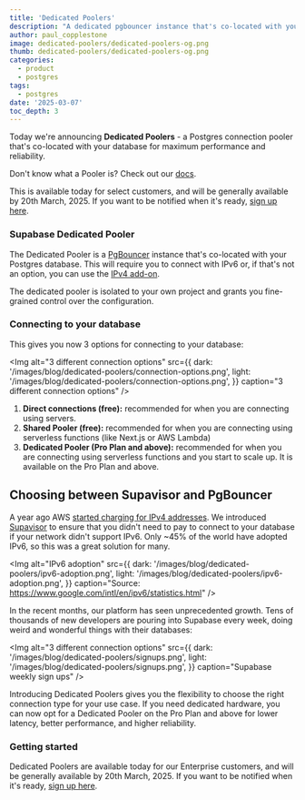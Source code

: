 ```yaml
---
title: 'Dedicated Poolers'
description: "A dedicated pgbouncer instance that's co-located with your database for maximum performance and reliability."
author: paul_copplestone
image: dedicated-poolers/dedicated-poolers-og.png
thumb: dedicated-poolers/dedicated-poolers-og.png
categories:
  - product
  - postgres
tags:
  - postgres
date: '2025-03-07'
toc_depth: 3
---
```


Today we're announcing **Dedicated Poolers** - a Postgres connection pooler that's co-located with your database for maximum performance and reliability.

<Admonition type="info">

Don't know what a Pooler is? Check out our [docs](/docs/guides/database/connecting-to-postgres#serverside-poolers).

</Admonition>

This is available today for select customers, and will be generally available by 20th March, 2025. If you want to be notified when it's ready, [sign up here](https://forms.supabase.com/dedicated-pooler).

### Supabase Dedicated Pooler

The Dedicated Pooler is a [PgBouncer](https://www.pgbouncer.org/) instance that's co-located with your Postgres database. This will require you to connect with IPv6 or, if that's not an option, you can use the [IPv4 add-on](/guides/platform/ipv4-address).

The dedicated pooler is isolated to your own project and grants you fine-grained control over the configuration.

### Connecting to your database

This gives you now 3 options for connecting to your database:

<Img
  alt="3 different connection options"
  src={{
    dark: '/images/blog/dedicated-poolers/connection-options.png',
    light: '/images/blog/dedicated-poolers/connection-options.png',
  }}
  caption="3 different connection options"
/>

1. **Direct connections (free):** recommended for when you are connecting using servers.
2. **Shared Pooler (free):** recommended for when you are connecting using serverless functions (like Next.js or AWS Lambda)
3. **Dedicated Pooler (Pro Plan and above):** recommended for when you are connecting using serverless functions and you start to scale up. It is available on the Pro Plan and above.

## Choosing between Supavisor and PgBouncer

A year ago AWS [started charging for IPv4 addresses](/blog/ipv6). We introduced [Supavisor](/blog/supavisor-postgres-connection-pooler) to ensure that you didn't need to pay to connect to your database if your network didn't support IPv6. Only ~45% of the world have adopted IPv6, so this was a great solution for many.

<Img
  alt="IPv6 adoption"
  src={{
    dark: '/images/blog/dedicated-poolers/ipv6-adoption.png',
    light: '/images/blog/dedicated-poolers/ipv6-adoption.png',
  }}
  caption="Source: https://www.google.com/intl/en/ipv6/statistics.html"
/>

In the recent months, our platform has seen unprecedented growth. Tens of thousands of new developers are pouring into Supabase every week, doing weird and wonderful things with their databases:

<Img
  alt="3 different connection options"
  src={{
    dark: '/images/blog/dedicated-poolers/signups.png',
    light: '/images/blog/dedicated-poolers/signups.png',
  }}
  caption="Supabase weekly sign ups"
/>

Introducing Dedicated Poolers gives you the flexibility to choose the right connection type for your use case. If you need dedicated hardware, you can now opt for a Dedicated Pooler on the Pro Plan and above for lower latency, better performance, and higher reliability.

### Getting started

Dedicated Poolers are available today for our Enterprise customers, and will be generally available by 20th March, 2025. If you want to be notified when it's ready, [sign up here](https://forms.supabase.com/dedicated-pooler).
